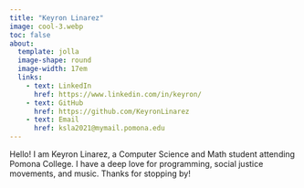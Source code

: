 ```yaml
---
title: "Keyron Linarez"
image: cool-3.webp
toc: false
about: 
  template: jolla
  image-shape: round
  image-width: 17em
  links:
    - text: LinkedIn
      href: https://www.linkedin.com/in/keyron/
    - text: GitHub
      href: https://github.com/KeyronLinarez
    - text: Email
      href: ksla2021@mymail.pomona.edu
---
```


Hello! I am Keyron Linarez, a Computer Science and Math student attending Pomona College. I have a deep love for programming, social justice movements, and music. Thanks for stopping by!

